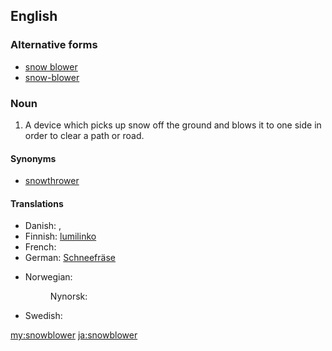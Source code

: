 ==English==

===Alternative forms===
* [[snow blower]]
* [[snow-blower]]

===Noun===
{{en-noun}}
# A device which picks up snow off the ground and blows it to one side in order to clear a path or road.

====Synonyms====
* [[snowthrower]]

====Translations====
{{trans-top|a device for clearing a path or road of snow}}
* Danish: {{t-|da|snekanon}}, {{t-|da|sneslynge|c}}
* Finnish: [[lumilinko]]
* French: {{t+|fr|souffleuse|f}}
* German: [[Schneefräse]] {{f}}
{{trans-mid}}
* Norwegian: {{t-|no|snøfreser}}
*: Nynorsk: {{t-|nn|snøfresar|m}}
* Swedish: {{t+|sv|snöslunga|c}}
{{trans-bottom}}

[[my:snowblower]]
[[ja:snowblower]]
